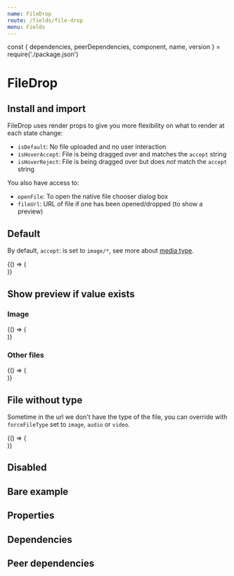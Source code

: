 ```yaml
---
name: FileDrop
route: /fields/file-drop
menu: Fields
---
```


const { dependencies, peerDependencies, component, name, version } = require('./package.json')

# FileDrop

<TagVersion version={version} name={name} />

## Install and import

<Usage component={component} name={name} peerDependencies={peerDependencies} />

FileDrop uses render props to give you more flexibility on what to render at each state change:

- `isDefault`: No file uploaded and no user interaction
- `isHoverAccept`: File is being dragged over and matches the `accept` string
- `isHoverReject`: File is being dragged over but does _not_ match the `accept` string

You also have access to:

- `openFile`: To open the native file chooser dialog box
- `fileUrl`: URL of file if one has been opened/dropped (to show a preview)

## Default

By default, `accept`: is set to `image/*`, see more about [media type](http://www.iana.org/assignments/media-types/media-types.xhtml).

<Playground>
  {() => (
    <Form initialValues={{}}>
      <ConnectedField
        component={FileDrop}
        name="file"
        label="Your file"
        hint="Files must be < 2MB"
        required
        isClearable
        isEditable
        onAddFile={console.debug}
        onRemoveFile={console.debug}
      />
    </Form>
  )}
</Playground>

## Show preview if value exists

### Image

<Playground>
  {() => (
    <Form
      initialValues={{
        avatar:
          'https://media3.giphy.com/media/uYiJD8fcWDys8/giphy.gif?cid=790b76115d08fb457747437951ff7674&rid=giphy.gif'
      }}
    >
      <ConnectedField
        component={FileDrop}
        hint="Files must be < 2MB"
        isEditable
        isClearable
        label="Avatar"
        name="avatar"
        onAddFile={console.debug}
        onRemoveFile={console.debug}
      />
    </Form>
  )}
</Playground>

### Other files

<Playground>
  {() => (
    <Form
      initialValues={{
        file: 'https://test-documents-file/file.docx?v=63731713698'
      }}
    >
      <ConnectedField
        component={FileDrop}
        hint="Files must be < 2MB"
        accept="application/*, audio/*, video/*, text/*"
        isEditable
        isClearable
        label="File"
        name="file"
        onAddFile={console.debug}
        onRemoveFile={console.debug}
      />
    </Form>
  )}
</Playground>

## File without type

Sometime in the url we don't have the type of the file, you can override with `forceFileType` set to `image`, `audio` or `video`.

<Playground>
  {() => (
    <Form
      initialValues={{
        file1:
          'https://cdn-images.welcomehome.io/zn9KvR98haoYRV6m1T-LR4c5h0HPZtVtvzwKPv02wgA/rs:auto:600::/q:100/czM6Ly93aC1wcml2YXRlLXByb2R1Y3Rpb24vcHJvZHVjdGlvbi91cGxvYWRzL3doL2Jsb2Nrcy9iZTI2MTc4OC1mYjc5LTRlZTQtYjQ4OC04ZDhiYTk4YTY3NDIvY292ZXIvdHdpdHRlckB4Mi5wbmc',
        file2:
          'https://cdn-images.welcomehome.io/zn9KvR98haoYRV6m1T-LR4c5h0HPZtVtvzwKPv02wgA/rs:auto:600::/q:100/czM6Ly93aC1wcml2YXRlLXByb2R1Y3Rpb24vcHJvZHVjdGlvbi91cGxvYWRzL3doL2Jsb2Nrcy9iZTI2MTc4OC1mYjc5LTRlZTQtYjQ4OC04ZDhiYTk4YTY3NDIvY292ZXIvdHdpdHRlckB4Mi5wbmc'
      }}
    >
      <ConnectedField
        component={FileDrop}
        label="Image file"
        name="file1"
        onAddFile={console.debug}
        onRemoveFile={console.debug}
        forceFileType="image"
      />
      <ConnectedField
        component={FileDrop}
        mt="xl"
        label="Music file"
        name="file2"
        onAddFile={console.debug}
        onRemoveFile={console.debug}
        forceFileType="audio"
      />
    </Form>
  )}
</Playground>

## Disabled

<Playground>
  <Form initialValues={{}}>
    <ConnectedField name="avatar" component={FileDrop} disabled />
  </Form>
</Playground>

## Bare example

<Playground>
  <Form initialValues={{}}>
    <ConnectedField name="avatar" component={FileDrop} />
  </Form>
</Playground>

## Properties

<Props of={FileDrop} />

## Dependencies

<Dependencies dependencies={dependencies} />

## Peer dependencies

<Dependencies dependencies={peerDependencies} />
